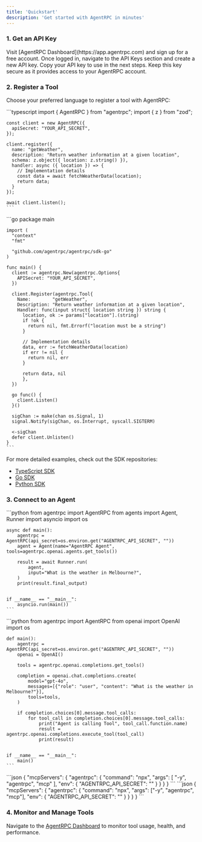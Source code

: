 ```yaml
---
title: 'Quickstart'
description: 'Get started with AgentRPC in minutes'
---
```


### 1. Get an API Key

<Steps>
  <Step title="Create an account">
    Visit [AgentRPC Dashboard](https://app.agentrpc.com) and sign up for a free account.
  </Step>
  <Step title="Generate an API key">
    Once logged in, navigate to the API Keys section and create a new API key.
  </Step>
  <Step title="Copy your API key">
    Copy your API key to use in the next steps. Keep this key secure as it provides access to your AgentRPC account.
  </Step>
</Steps>

### 2. Register a Tool

Choose your preferred language to register a tool with AgentRPC:

<Tabs>
  <Tab title="TypeScript">
    ```typescript
    import { AgentRPC } from "agentrpc";
    import { z } from "zod";

    const client = new AgentRPC({
      apiSecret: "YOUR_API_SECRET",
    });

    client.register({
      name: "getWeather",
      description: "Return weather information at a given location",
      schema: z.object({ location: z.string() }),
      handler: async ({ location }) => {
        // Implementation details
        const data = await fetchWeatherData(location);
        return data;
      }
    });

    await client.listen();
    ```
  </Tab>
  <Tab title="Go">
    ```go
    package main

    import (
      "context"
      "fmt"

      "github.com/agentrpc/agentrpc/sdk-go"
    )

    func main() {
      client := agentrpc.New(agentrpc.Options{
        APISecret: "YOUR_API_SECRET",
      })

      client.Register(agentrpc.Tool{
        Name:        "getWeather",
        Description: "Return weather information at a given location",
        Handler: func(input struct{ location string }) string {
          location, ok := params["location"].(string)
          if !ok {
            return nil, fmt.Errorf("location must be a string")
          }

          // Implementation details
          data, err := fetchWeatherData(location)
          if err != nil {
            return nil, err
          }

          return data, nil
          },
      })

      go func() {
        client.Listen()
      }()

      sigChan := make(chan os.Signal, 1)
      signal.Notify(sigChan, os.Interrupt, syscall.SIGTERM)

      <-sigChan
      defer client.Unlisten()
    }
    ```
  </Tab>
</Tabs>

For more detailed examples, check out the SDK repositories:
- [TypeScript SDK](https://github.com/agentrpc/agentrpc/tree/main/sdk-node)
- [Go SDK](https://github.com/agentrpc/agentrpc/tree/main/sdk-go)
- [Python SDK](https://github.com/agentrpc/agentrpc/tree/main/sdk-python)

### 3. Connect to an Agent

<Tabs>
  <Tab title="OpenAI Agents SDK">
    ```python
    from agentrpc import AgentRPC
    from agents import Agent, Runner
    import asyncio
    import os


    async def main():
        agentrpc = AgentRPC(api_secret=os.environ.get("AGENTRPC_API_SECRET", ""))
        agent = Agent(name="AgentRPC Agent", tools=agentrpc.openai.agents.get_tools())

        result = await Runner.run(
            agent,
            input="What is the weather in Melbourne?",
        )
        print(result.final_output)


    if __name__ == "__main__":
        asyncio.run(main())
    ```
  </Tab>
  <Tab title="OpenAI Completions SDK">
    ```python
    from agentrpc import AgentRPC
    from openai import OpenAI
    import os


    def main():
        agentrpc = AgentRPC(api_secret=os.environ.get("AGENTRPC_API_SECRET", ""))
        openai = OpenAI()

        tools = agentrpc.openai.completions.get_tools()

        completion = openai.chat.completions.create(
            model="gpt-4o",
            messages=[{"role": "user", "content": "What is the weather in Melbourne?"}],
            tools=tools,
        )

        if completion.choices[0].message.tool_calls:
            for tool_call in completion.choices[0].message.tool_calls:
                print("Agent is calling Tool", tool_call.function.name)
                result = agentrpc.openai.completions.execute_tool(tool_call)
                print(result)


    if __name__ == "__main__":
        main()
    ```
  </Tab>
  <Tab title="Claude MCP">
    ```json
    {
      "mcpServers": {
        "agentrpc": {
          "command": "npx",
          "args": [
            "-y",
            "agentrpc",
            "mcp"
          ],
          "env": {
            "AGENTRPC_API_SECRET": "<YOUR_API_SECRET>"
          }
        }
      }
    }
    ```
  </Tab>
  <Tab title="Claude Cursor">
    ```json
    {
      "mcpServers": {
        "agentrpc": {
          "command": "npx",
          "args": ["-y", "agentrpc", "mcp"],
          "env": {
            "AGENTRPC_API_SECRET": "<YOUR_API_SECRET>"
          }
        }
      }
    }
    ```
  </Tab>
</Tabs>

### 4. Monitor and Manage Tools

Navigate to the [AgentRPC Dashboard](https://app.agentrpc.com) to monitor tool usage, health, and performance.
